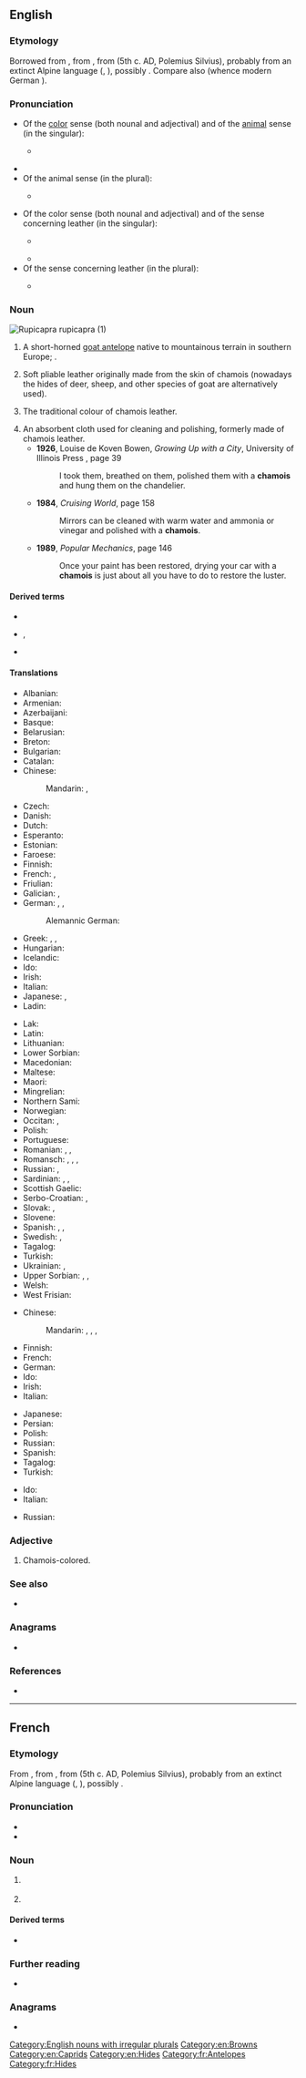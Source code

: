==English==
{{wikipedia}}

===Etymology===
Borrowed from {{bor|en|frm|chamois}}, from {{der|en|LL.|camox}}, from {{der|en|cel-gau|camox}} (5th c. AD, Polemius Silvius), probably from an extinct Alpine language ({{der|en|xrr|-}}, {{der|en|xlg|-}}), possibly {{der|en|ine-pro|*kem||without horns}}. Compare also {{cog|goh|gamiza||chamois}} (whence modern German {{m|de|Gämse}}).

===Pronunciation===
* Of the [[color]] sense (both nounal and adjectival) and of the [[animal]] sense (in the singular):
** {{a|RP}} {{IPA|/ˈʃæmwɑː/|lang=en}}
* {{audio|En-us-chamois.ogg|Audio (US)|lang=en}}
* Of the animal sense (in the plural):
** {{a|RP}} {{IPA|/ˈʃæmwɑːz/|lang=en}}
* Of the color sense (both nounal and adjectival) and of the sense concerning leather (in the singular):
** {{a|RP}} {{IPA|/ˈʃæmi/|lang=en}}
** {{rhymes|æmi|lang=en}}
* Of the sense concerning leather (in the plural):
** {{a|RP}} {{IPA|/ˈʃæmiz/|lang=en}}

===Noun===
[[Image:Rupicapra rupicapra 0.jpg|thumb|''Rupicapra rupicapra'' (1)]]
{{en-noun|~|chamois}}

# A short-horned [[goat antelope]] native to mountainous terrain in southern Europe; {{taxlink|Rupicapra rupicapra|species|noshow=1|ver=161026}}.
# {{qualifier|usually as “chamois leather”}} Soft pliable leather originally made from the skin of chamois (nowadays the hides of deer, sheep, and other species of goat are alternatively used).
# The traditional colour of chamois leather.
#: {{color panel|FBE4C7}}
# An absorbent cloth used for cleaning and polishing, formerly made of chamois leather.
#* '''1926''', Louise de Koven Bowen, ''Growing Up with a City'', University of Illinois Press {{ISBN|9780252070440}}, page 39
#*: I took them, breathed on them, polished them with a '''chamois''' and hung them on the chandelier.
#* '''1984''', ''Cruising World'', page 158
#*: Mirrors can be cleaned with warm water and ammonia or vinegar and polished with a '''chamois'''.
#* '''1989''', ''Popular Mechanics'', page 146
#*: Once your paint has been restored, drying your car with a '''chamois''' is just about all you have to do to restore the luster.

====Derived terms====
* {{l|en|cattle chamois}}
* {{l|en|chammy}}, {{l|en|shammy}}
* {{l|en|chamois leather}}

====Translations====
{{trans-top|goat}}
* Albanian: {{t|sq|dhia e egër}}
* Armenian: {{t+|hy|այծյամ}}
* Azerbaijani: {{t|az|qarapaça}}
* Basque: {{t|eu|sarrio}}
* Belarusian: {{t|be|са́рна|f|sc=Cyrl}}
* Breton: {{t|br|chamoez}}
* Bulgarian: {{t|bg|дива коза|f|sc=Cyrl}}
* Catalan: {{t|ca|isard}}
* Chinese:
*: Mandarin: {{t|cmn|臆羚|tr=yìlíng|sc=Hani}}, {{t|cmn|岩羚羊|tr=yánlíngyáng|sc=Hani}}
* Czech: {{t+|cs|kamzík|m}}
* Danish: {{t|da|gemse}}
* Dutch: {{t+|nl|gems|f}}
* Esperanto: {{t|eo|ĉamo}}
* Estonian: {{t|et|mägikits}}
* Faroese: {{t|fo|gemsa|f}}
* Finnish: {{t+|fi|gemssi}}
* French: {{t+|fr|chamois|m}}, {{t+|fr|isard|m}}
* Friulian: {{t|fur|cjamoç}}
* Galician: {{t+|gl|rebezo}}, {{t|gl|gamuza|f}}
* German: {{t+|de|Gams|f}}, {{t+|de|Gemse|f}}, {{t+|de|Gämse|f}}
*: Alemannic German: {{t|gsw|Gemschi|n}}
* Greek: {{t+|el|αγριόγιδο|n|sc=Grek}}, {{t+|el|αγριοκάτσικο|n|sc=Grek}}, {{t+|el|αίγαγρος|m|sc=Grek}}
* Hungarian: {{t+|hu|zerge}}
* Icelandic: {{t|is|gemsa|f}}
* Ido: {{t+|io|chamo}}
* Irish: {{t|ga|seamaí|m}}
* Italian: {{t+|it|camoscio|m}}
* Japanese: {{t+|ja|シャモア|tr=shamoa|sc=Jpan}}, {{t+|ja|カモシカ|tr=kamojika|sc=Jpan}}
* Ladin: {{t|lld|ciamorc}}
{{trans-mid}}
* Lak: {{t|lbe|гьинта}}
* Latin: {{t|la|Rupicapra rupicapra}}
* Lithuanian: {{t|lt|gemzė}}
* Lower Sorbian: {{t|dsb|źiwa koza}}
* Macedonian: {{t|mk|дивокоза|f|sc=Cyrl}}
* Maltese: {{t|mt|kamoxx}}
* Maori: {{t|mi|temera}}
* Mingrelian: {{t|xmf|ერსქემი}}
* Northern Sami: {{t|se|álpagáica}}
* Norwegian: {{t|no|gemse}}
* Occitan: {{t|oc|camóç}}, {{t|oc|isard}}
* Polish: {{t+|pl|kozica|f}}
* Portuguese: {{t+|pt|camurça}}
* Romanian: {{t+|ro|șamoa|m}}, {{t+|ro|capră-neagră|f}}, {{t+|ro|capră-de-munte|f}}
* Romansch: {{t|rm|chamutsch|m}} {{qualifier|Rumantsch Grischun}}, {{t|rm|camutsch|m}} {{qualifier|Sursilvan}}, {{t|rm|tgamutsch|m}} {{qualifier|Sutsilvan, Surmiran}}, {{t|rm|chamuotsch|m}} {{qualifier|Puter, Vallader}}
* Russian: {{t+|ru|се́рна|f}}, {{t|ru|чёрный козёл|m}}
* Sardinian: {{t|sc|camussa}}, {{t|sc|crabu aresti}}, {{t|sc|camùsciu}}
* Scottish Gaelic: {{t|gd|somar}}
* Serbo-Croatian: {{t|sh|дивокоза|f}}, {{t+|sh|divokoza|f}}
* Slovak: {{t|sk|kamzík horský|m}}, {{t|sk|kamzík|m}}
* Slovene: {{t+|sl|gams|m}}
* Spanish: {{t+|es|gamuza|f}}, {{t+|es|rebeco|m}}, {{t+|es|sarrio|m}}
* Swedish: {{t+|sv|gems|c}}, {{t|sv|stenget|c}}
* Tagalog: {{t|tl|gamusa}}
* Turkish: {{t+|tr|dağ keçisi}}
* Ukrainian: {{t|uk|се́рна|f|sc=Cyrl}}, {{t|uk|са́рна|f|sc=Cyrl}}
* Upper Sorbian: {{t|hsb|kamzyk}}, {{t|hsb|gemsa}}, {{t|hsb|skalna koza}}
* Welsh: {{t|cy|gafrewig}}
* West Frisian: {{t|fy|gems}}
{{trans-bottom}}

{{trans-top|cloth}}
* Chinese:
*: Mandarin: {{t|cmn|沙穆瓦|tr=shāmùwǎ|sc=Hani}}, {{t+|cmn|麂皮|tr=jǐpí|sc=Hani}}, {{t|cmn|麂皮革|tr=jǐpígé|sc=Hani}}, {{t+|cmn|油鞣革|tr=yóuróugé|sc=Hani}}
* Finnish: {{t+|fi|säämiskä}}
* French: {{t+|fr|chamois|m}}
* German: {{t+|de|Sämischleder|n}}
* Ido: {{t+|io|chamopelo}}
* Irish: {{t|ga|seamaí|m}}
* Italian: {{t+|it|camoscio}}
{{trans-mid}}
* Japanese: {{t+|ja|シャモア|tr=shamoa|sc=Jpan}}
* Persian: {{t+|fa|کیمخت|tr=kimoxt}}
* Polish: {{t+|pl|giemza|f}}
* Russian: {{t+|ru|за́мша|f}}
* Spanish: {{t+|es|gamuza|f}}
* Tagalog: {{t|tl|gamusa}}
* Turkish: {{t+|tr|güderi}}
{{trans-bottom}}

{{trans-top|colour}}
* Ido: {{t+|io|chamea}}
* Italian: {{t+|it|camoscio}}
{{trans-mid}}
* Russian: {{t+check|ru|кори́чнево-жёлтый|m}} {{qualifier|цвет}}<!-- how can цвет be a qualifier?-->
{{trans-bottom}}

===Adjective===
{{en-adj|-}}

# Chamois-colored.

===See also===
* {{l|en|Appendix:Colors}}

===Anagrams===
* {{anagrams|en|chamiso}}

===References===
* {{R:ine:Roberts}}

[[Category:English nouns with irregular plurals]]
[[Category:en:Browns]]
[[Category:en:Caprids]]
[[Category:en:Hides]]

----

==French==

===Etymology===
From {{inh|fr|frm|chamois}}, from {{inh|fr|LL.|camox}}, from {{der|fr|cel-gau|camox}} (5th c. AD, Polemius Silvius), probably from an extinct Alpine language ({{der|fr|xrr|-}}, {{der|fr|xlg|-}}), possibly {{der|fr|ine-pro|*kem||without horns}}.

===Pronunciation===
* {{fr-IPA}}
* {{audio|Fr-chamois.ogg|Audio (France)|lang=fr}}

===Noun===
{{fr-noun|m|chamois}}

# {{l|en|chamois}} {{gloss|animal}}
# {{l|en|chamois}} {{gloss|leather}}

====Derived terms====
* {{l|fr|chamoiserie}}

===Further reading===
* {{R:TLFi}}

===Anagrams===
* {{l|fr|chômais}}

[[Category:fr:Antelopes]]
[[Category:fr:Hides]]